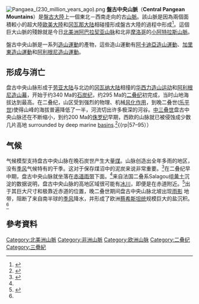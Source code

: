 {{NoteTA
|1=zh-hans:阿巴拉契亚山脉;zh-tw:阿帕拉契山脈
|2=zh-cn:喀里多尼亚; zh-tw:加里東;
}}
[[File:Pangaea_(230_million_years_ago).png|thumb]]
'''盤古中央山脈'''（'''Central Pangean Mountains'''）是[[盤古大陸|盤古大陸]]上一個東北－西南走向的古[[山脈|山脈]]。該山脈是因為兩個面積較小的超大陸[[歐美大陸|歐美大陸]]和[[冈瓦那大陆|冈瓦那大陆]]相碰撞形成盤古大陸的過程中形成<ref>{{Cite web |url=http://science.jrank.org/pages/2595/Europe.html |title=Europe - Forces That Made Europe, The Mediterranean Desert - Miscellaneous regions and events |access-date=2013-04-23 |archive-date=2021-03-09 |archive-url=https://web.archive.org/web/20210309165108/https://science.jrank.org/pages/2595/Europe.html |dead-url=no }}</ref>。這個巨大山脈的殘餘就是今日[[北美洲|北美洲]][[阿巴拉契亚山脉|阿巴拉契亚山脉]]和北非[[摩洛哥|摩洛哥]]的[[小阿特拉斯山脈|小阿特拉斯山脈]]。

盤古中央山脈是一系列[[造山運動|造山運動]]的產物，這些造山運動有[[阿卡迪亞造山運動|阿卡迪亞造山運動]]、[[加里東造山運動|加里東造山運動]]和[[阿利根尼造山幕|阿利根尼造山運動]]。

==形成与消亡==
盘古中央山脉形成于[[劳亚大陆|劳亚大陆]]与北边的[[冈瓦纳大陆|冈瓦纳大陆]]相撞的[[华西力造山运动|华西力造山运动]]和[[阿利根尼造山幕|阿利根尼造山幕]]，开始于约340 Ma的[[石炭纪|石炭纪]]，约295 Ma的[[二叠纪|二叠纪]]初完成，当时山地海拔达到最高。在二叠纪，山区受到强烈的物理、机械[[风化作用|风化作用]]，到晚二叠世([[乐平世|乐平世]])使得山峰的海拔普遍降低了一半，河流切出许多极深的河谷。[[中三叠世|中三叠世]]盘古中央山脉还在不断缩小，到约200 Ma的[[侏罗纪|侏罗纪]]早期，西欧的山脉就已被侵蚀成少数几片高地 surrounded by deep marine [[Structural_basin|basins]].<ref name=":0">{{Citation|last1=Scotese|first1=C.R.|title=Late Permian-Early Jurassic Paleogeography of Western Tethys and the World|date=2017|url=https://linkinghub.elsevier.com/retrieve/pii/B9780128094174000045|work=Permo-Triassic Salt Provinces of Europe, North Africa and the Atlantic Margins|publisher=Elsevier|language=en|doi=10.1016/b978-0-12-809417-4.00004-5|isbn=978-0-12-809417-4|access-date=2021-03-15|last2=Schettino|first2=A.|archive-date=2021-10-05|archive-url=https://web.archive.org/web/20211005232332/https://linkinghub.elsevier.com/retrieve/pii/B9780128094174000045|dead-url=no}}</ref>{{rp|57–95））

==气候==
气候模型支持盘古中央山脉在晚石炭世产生大量[[煤|煤]]。山脉创造出全年多雨的地区，没有[[季风|季风]]气候特有的干季。这对于保存煤沼中的泥炭来说非常重要。<ref>{{cite journal|last1=Otto-Bliesner|first1=Bette L.|author-link1=Bette Otto-Bliesner|date=15 September 1993|title=Tropical mountains and coal formation: A climate model study of the Westphalian (306 MA)|journal=Geophysical Research Letters|volume=20|issue=18|doi=10.1029/93GL02235}}</ref>{{rp|1947–1950}}在二叠纪早中期，盘古中央山脉就坐落在[[赤道雨带|赤道雨带]]下面。<ref name=":0" />来自法国二叠系Salagou组[[黄土|黄土]]沉淀的数据说明，盘古中央山脉的高地区域很可能有[[冰川|冰川]]，即便是在赤道附近。<ref>{{Cite journal|last1=Pfeifer|first1=Lily S.|last2=Soreghan|first2=Gerilyn S.|last3=Pochat|first3=Stéphane|last4=Van Den Driessche|first4=Jean|date=2021-01-01|title=Loess in eastern equatorial Pangea archives a dusty atmosphere and possible upland glaciation|url=https://pubs.geoscienceworld.org/gsa/gsabulletin/article/133/1-2/379/587468/Loess-in-eastern-equatorial-Pangea-archives-a|journal=GSA Bulletin|language=en|volume=133|issue=1–2|doi=10.1130/B35590.1|issn=0016-7606|access-date=2021-11-02|archive-date=2021-11-05|archive-url=https://web.archive.org/web/20211105130437/https://pubs.geoscienceworld.org/gsa/gsabulletin/article/133/1-2/379/587468/Loess-in-eastern-equatorial-Pangea-archives-a|dead-url=no}}</ref>{{rp|379–392}}出于其巨大尺寸和极靠近赤道的位置，晚二叠世期间盘古中央山脉北坡出现[[雨影|雨影]] 地带，阻断了来自南半球的[[季风|季风]]降水，并形成了欧洲[[蔡希斯坦统|蔡希斯坦统]]规模巨大的盐沉积。<ref name=":0" /> 

==參考資料==
{{reflist}}

[[Category:北美洲山脈|Category:北美洲山脈]]
[[Category:非洲山脈|Category:非洲山脈]]
[[Category:欧洲山脉|Category:欧洲山脉]]
[[Category:二叠纪|Category:二叠纪]]
[[Category:三疊紀|Category:三疊紀]]